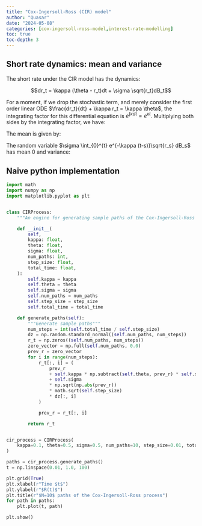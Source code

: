 ```yaml
---
title: "Cox-Ingersoll-Ross (CIR) model"
author: "Quasar"
date: "2024-05-08"
categories: [cox-ingersoll-ross-model,interest-rate-modelling]      
toc: true
toc-depth: 3
---
```


## Short rate dynamics: mean and variance
The short rate under the CIR model has the dynamics:

$$dr_t = \kappa (\theta - r_t)dt + \sigma \sqrt{r_t}dB_t$$

For a moment, if we drop the stochastic term, and merely consider the first order linear ODE $\frac{dr_t}{dt} + \kappa r_t = \kappa \theta$, the integrating factor for this differential equation is $e^{\int \kappa dt} = e^{\kappa t}$. Multiplying both sides by the integrating factor, we have:

\begin{align*}
e^{\kappa t} dr_t &= \kappa(\theta - r_t) e^{\kappa t}dt + \sigma e^{\kappa t}\sqrt{r_t} dB_t \\
e^{\kappa t} dr_t + r_t e^{\kappa t}dt &= \kappa e^{\kappa t}\theta dt + \sigma e^{\kappa t}\sqrt{r_t} dB_t \\
d(e^{\kappa t} r_t) &= \kappa e^{\kappa t}\theta dt + \sigma e^{\kappa t}\sqrt{r_t} dB_t \\
\int_{0}^{t} d(e^{\kappa s} r_s) &= \theta \kappa\int_{0}^{t}  e^{\kappa s} ds + \sigma \int_{0}^{t}  e^{\kappa s}\sqrt{r_s} dB_s \\
[e^{\kappa s} r_s]_{0}^{t} &= \kappa \theta \left[\frac{e^{\kappa s}}{\kappa}\right]_{0}^{t} + \sigma \int_{0}^{t}  e^{\kappa s}\sqrt{r_s} dB_s\\
e^{\kappa t}r_t - r_0 &= \theta (e^{\kappa t} - 1) + \sigma \int_{0}^{t}  e^{\kappa s}\sqrt{r_s} dB_s \\
e^{\kappa t} r_t &= r_0 + \theta (e^{\kappa t} - 1) + \sigma \int_{0}^{t}  e^{\kappa s}\sqrt{r_s} dB_s \\
r_t &= r_0 e^{-\kappa t} + \theta (1 - e^{-\kappa t}) + \sigma \int_{0}^{t}  e^{-\kappa (t-s)}\sqrt{r_s} dB_s 
\end{align*}

The mean is given by:

\begin{align*}
\mathbf{E}[r_t] &= r_0 e^{-\kappa t} + \theta (1 - e^{-\kappa t})
\end{align*}

The random variable $\sigma \int_{0}^{t}  e^{-\kappa (t-s)}\sqrt{r_s} dB_s$ has mean $0$ and variance:

\begin{align*}
\mathbf{E}\left[\left(\sigma \int_{0}^{t}  e^{-\kappa (t-s)}\sqrt{r_s} dB_s\right)^2\right] &= \sigma^2 \int_{0}^{t}e^{-2\kappa(t-s)} \mathbf{E}[r_s] ds \\
&= \sigma^2 e^{-2\kappa t}\int_{0}^{t}e^{2\kappa s} \left(r_0 e^{-\kappa s} + \theta(1-e^{-\kappa s})\right) ds\\
&= \sigma^2 r_0 e^{-2\kappa t} \int_{0}^{t} e^{\kappa s} ds + \sigma^2 \theta e^{-2\kappa t} \int_{0}^{t}(e^{2\kappa s}-e^{\kappa s}) ds \\
&= \sigma^2 r_0 e^{-2\kappa t} \left[\frac{e^{\kappa s}}{\kappa} \right]_{0}^{t} +\sigma^2 \theta e^{-2\kappa t} \left[\frac{e^{2\kappa s}}{2\kappa} - \frac{e^{\kappa s}}{\kappa}\right]_{0}^{t}\\
&= \frac{\sigma^2 r_0}{\kappa} e^{-2\kappa t} (e^{\kappa t} - 1)+\sigma^2 \theta e^{-2\kappa t} \left[\frac{e^{2\kappa s}}{2\kappa} - \frac{2e^{\kappa s}}{2\kappa}\right]_{0}^{t}\\
&= \frac{\sigma^2 r_0}{\kappa} e^{-2\kappa t}(e^{\kappa t} - 1)+\frac{\sigma^2 \theta}{2\kappa} e^{-2\kappa t}(e^{2\kappa t} - 2e^{\kappa t} - (1 - 2))\\
&= \frac{\sigma^2 r_0}{\kappa} e^{-2\kappa t}(e^{\kappa t} - 1)+\frac{\sigma^2 \theta}{2\kappa}e^{-2\kappa t} (1 + e^{2\kappa t} - 2e^{\kappa t})\\
&= \frac{\sigma^2 r_0}{\kappa} (e^{-\kappa t} - e^{-2\kappa t})+\frac{\sigma^2 \theta}{2\kappa} (1 - e^{-\kappa t})^2
\end{align*}

## Naive python implementation

```python
import math
import numpy as np
import matplotlib.pyplot as plt


class CIRProcess:
    """An engine for generating sample paths of the Cox-Ingersoll-Ross process"""

    def __init__(
        self,
        kappa: float,
        theta: float,
        sigma: float,
        num_paths: int,
        step_size: float,
        total_time: float,
    ):
        self.kappa = kappa
        self.theta = theta
        self.sigma = sigma
        self.num_paths = num_paths
        self.step_size = step_size
        self.total_time = total_time

    def generate_paths(self):
        """Generate sample paths"""
        num_steps = int(self.total_time / self.step_size)
        dz = np.random.standard_normal((self.num_paths, num_steps))
        r_t = np.zeros((self.num_paths, num_steps))
        zero_vector = np.full(self.num_paths, 0.0)
        prev_r = zero_vector
        for i in range(num_steps):
            r_t[:, i] = (
                prev_r
                + self.kappa * np.subtract(self.theta, prev_r) * self.step_size
                + self.sigma
                * np.sqrt(np.abs(prev_r))
                * math.sqrt(self.step_size)
                * dz[:, i]
            )

            prev_r = r_t[:, i]

        return r_t


cir_process = CIRProcess(
    kappa=0.1, theta=0.5, sigma=0.5, num_paths=10, step_size=0.01, total_time=1.0
)

paths = cir_process.generate_paths()
t = np.linspace(0.01, 1.0, 100)

plt.grid(True)
plt.xlabel(r"Time $t$")
plt.ylabel(r"$R(t)$")
plt.title(r"$N=10$ paths of the Cox-Ingersoll-Ross process")
for path in paths:
    plt.plot(t, path)

plt.show()

```





